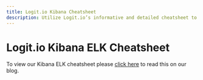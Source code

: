 ```yaml
---
title: Logit.io Kibana Cheatsheet
description: Utilize Logit.io’s informative and detailed cheatsheet to help with Kibana and Elastic Search Lucene query syntax.
---
```


# Logit.io Kibana ELK Cheatsheet

To view our Kibana ELK cheatsheet 
please [click here](https://logit.io/blog/post/kibana-elk-cheatsheet) to read this on our blog.
